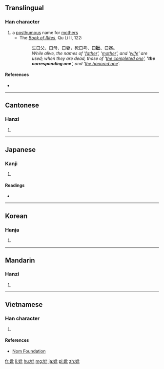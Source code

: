 ==Translingual==

===Han character===
{{Han char|rn=38|rad=女|as=04|sn=7|four=41410|canj=VPP|ids=⿰女比}}

# a [[posthumous]] name for [[mother]]s
#* The ''[[w:Book of Rites|Book of Rites]]'', Qu Li II, 122:
#*: 生曰父、曰母、曰妻，死曰考、曰'''妣'''、曰嬪。
#*: ''While alive, the names of '[[父|father]]', '[[母|mother]]', and '[[妻|wife]]' are used; when they are dead, those of '[[考|the completed one]]', ''''the corresponding one'''', and '[[嬪|the honored one]]'.''

====References====
* {{Han ref|kx=0257.030|dkj=06103|dj=0521.160|hdz=21030.080|uh=59A3|ud=22947|bh=A7AD|bd=42925}}

----

==Cantonese==

===Hanzi===
{{yue-hanzi|jyut=bei2|y=bei2}}

# {{defn|lang=yue|sort=女04}}

----

==Japanese==

===Kanji===
{{ja-kanji|grade=|rs=女04}}

# {{defn|lang=ja|sort=女04}}

====Readings====
* {{ja-readings|on=[[ひ]] (hi)|kun=[[なきはは]] (nakihaha)}}

----

==Korean==

===Hanja===
{{ko-hanja|hangeul=비|rv=bi|mr=pi}}

# {{defn|lang=ko|sort=女04}}

----

==Mandarin==

===Hanzi===
{{cmn-hanzi|pin=[[bǐ]] ([[bi3]])|wg=pi<sup>3</sup>}}

# {{defn|lang=cmn|sort=女04}}

----

==Vietnamese==

===Han character===
{{vi-hantu|[[tỉ]]|rs=女04}}

# {{defn|lang=vi|sort=女04}}

====References====
*[http://nomfoundation.org/common/nom_details.php?codepoint=59a3 Nom Foundation]

[[fr:妣]]
[[li:妣]]
[[hu:妣]]
[[mg:妣]]
[[ja:妣]]
[[pl:妣]]
[[zh:妣]]